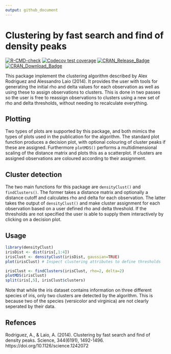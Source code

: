 ```yaml
---
output: github_document
---
```


# Clustering by fast search and find of density peaks

<!-- badges: start -->
[![R-CMD-check](https://github.com/thomasp85/densityClust/actions/workflows/R-CMD-check.yaml/badge.svg)](https://github.com/thomasp85/densityClust/actions/workflows/R-CMD-check.yaml)
[![Codecov test coverage](https://codecov.io/gh/thomasp85/densityClust/branch/master/graph/badge.svg)](https://app.codecov.io/gh/thomasp85/densityClust?branch=master)
[![CRAN\_Release\_Badge](http://www.r-pkg.org/badges/version-ago/densityClust)](https://CRAN.R-project.org/package=densityClust)
[![CRAN\_Download\_Badge](http://cranlogs.r-pkg.org/badges/densityClust)](https://CRAN.R-project.org/package=densityClust)
<!-- badges: end --> 

This package implement the clustering algorithm described by Alex Rodriguez and Alessandro Laio (2014). It provides the user with tools for generating the initial rho and delta values for each observation as well as using these to assign observations to clusters. This is done in two passes so the user is free to reassign observations to clusters using a new set of rho and delta thresholds, without needing to recalculate everything.

## Plotting
Two types of plots are supported by this package, and both mimics the types of plots used in the publication for the algorithm. The standard plot function produces a decision plot, with optional colouring of cluster peaks if these are assigned. Furthermore `plotMDS()` performs a multidimensional scaling of the distance matrix and plots this as a scatterplot. If clusters are assigned observations are coloured according to their assignment.

## Cluster detection
The two main functions for this package are `densityClust()` and `findClusters()`. The former takes a distance matrix and optionally a distance cutoff and calculates rho and delta for each observation. The latter takes the output of `densityClust()` and make cluster assignment for each observation based on a user defined rho and delta threshold. If the thresholds are not specified the user is able to supply them interactively by clicking on a decision plot.

## Usage
```r
library(densityClust)
irisDist <- dist(iris[,1:4])
irisClust <- densityClust(irisDist, gaussian=TRUE)
plot(irisClust) # Inspect clustering attributes to define thresholds

irisClust <- findClusters(irisClust, rho=2, delta=2)
plotMDS(irisClust)
split(iris[,5], irisClust$clusters)
```

Note that while the iris dataset contains information on three different species of iris, only two clusters are detected by the algorithm. This is because two of the species (versicolor and virginica) are not clearly seperated by their data.

## Refences
Rodriguez, A., & Laio, A. (2014). Clustering by fast search and find of density peaks. Science, 344(6191), 1492-1496. https://doi.org/10.1126/science.1242072

